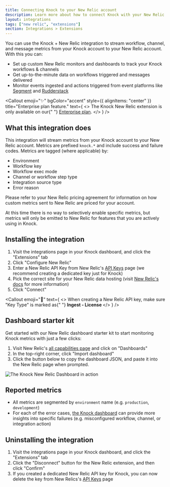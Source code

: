 ```yaml
---
title: Connecting Knock to your New Relic account
description: Learn more about how to connect Knock with your New Relic account.
layout: integrations
tags: ["new relic", "extensions"]
section: Integrations > Extensions
---
```


You can use the Knock + New Relic integration to stream workflow, channel, and message metrics from your Knock account to your New Relic account. With this you can:

- Set up custom New Relic monitors and dashboards to track your Knock workflows & channels
- Get up-to-the-minute data on workflows triggered and messages delivered
- Monitor events ingested and actions triggered from event platforms like [Segment](/integrations/sources/segment) and [Rudderstack](/integrations/sources/rudderstack)

<Callout
  emoji="✨"
  bgColor="accent"
  style={{ alignItems: "center" }}
  title="Enterprise plan feature."
  text={
    <>
      The Knock New Relic extension is only available on our{" "}
      <a href="https://knock.app/pricing">Enterprise plan</a>.
    </>
  }
/>

## What this integration does

This integration will stream metrics from your Knock account to your New Relic account. Metrics are prefixed `knock.*` and include success and failure codes. Metrics are tagged (where applicable) by:

- Environment
- Workflow key
- Workflow exec mode
- Channel or workflow step type
- Integration source type
- Error reason

Please refer to your New Relic pricing agreement for information on how custom metrics sent to New Relic are priced for your account.

At this time there is no way to selectively enable specific metrics, but metrics will only be emitted to New Relic for features that you are actively using in Knock.

## Installing the integration

1. Visit the integrations page in your Knock dashboard, and click the "Extensions" tab
2. Click "Configure New Relic"
3. Enter a New Relic API Key from New Relic's [API Keys](https://one.newrelic.com/launcher/api-keys-ui.api-keys-launcher) page (we recommend creating a dedicated key just for Knock)
4. Pick the correct site for your New Relic data hosting (visit [New Relic's docs](https://docs.newrelic.com/docs/accounts/accounts-billing/account-setup/choose-your-data-center/) for more information)
5. Click "Connect"

<Callout
  emoji="🔦"
  text={
    <>
      When creating a New Relic API key, make sure "Key Type" is marked as{" "}
      <strong> Ingest - License </strong>
    </>
  }
/>

## Dashboard starter kit

Get started with our New Relic dashboard starter kit to start monitoring Knock metrics with just a few clicks:

1. Visit New Relic's [all capabilities page](https://one.newrelic.com/all-capabilities) and click on "Dashboards"
2. In the top-right corner, click "Import dashboard"
3. Click the button below to copy the dashboard JSON, and paste it into the New Relic page when prompted.

<CopyableText
  label="Copy Dashboard Starter Kit JSON"
  content={JSON.stringify(newRelicDashboardJson)}
/>

<Image
  src="/images/integrations/extensions/new_relic_dashboard.png"
  width={1714}
  height={966}
  className="rounded-md mx-auto border border-gray-200"
  alt="The Knock New Relic Dashboard in action"
/>

## Reported metrics

<Attributes>
  <Attribute
    name="knock.message_delivered.total"
    type="count"
    description="How many messages have been delivered, segmented by `channel` and `workflow` key."
  />
  <Attribute
    name="knock.message_delivered_retryable_error.total"
    type="count"
    description="How many deliveries ended in a retryable failure, segmented by `channel` and `workflow` key."
  />
  <Attribute
    name="knock.message_delivered_error.total"
    type="count"
    description="How many deliveries ended in failure (not retryable), segmented by `channel` and `workflow` key."
  />
  <Attribute
    name="knock.workflow_recipient_run.total"
    type="count"
    description="How many workflow recipient runs have been started, segmented by `workflow` key and `exec_mode`."
  />
  <Attribute
    name="knock.workflow_recipient_run_error.total"
    type="count"
    description="How many errors were experienced during a workflow recipient run, segmented by `workflow` key, `exec_mode`, `step_type`, and the error `reason`. A workflow recipient run can report more than one error."
  />
  <Attribute
    name="knock.integration_event_received.total"
    type="count"
    description="Hhe raw number of events received by Knock from an [integration source](https://docs.knock.app/integrations/sources/overview), segmented by `source_type`."
  />
  <Attribute
    name="knock.integration_action_run.total"
    type="count"
    description="How many actions were triggered by received events, segmented by `source_type` and `action`."
  />
  <Attribute
    name="knock.integration_action_run_error.total"
    type="count"
    description="How many actions failed to run, segmented by `source_type` and `action`."
  />
</Attributes>

- All metrics are segmented by `environment` name (e.g. `production`, `development`)
- For each of the error cases, [the Knock dashboard](https://dashboard.knock.app) can provide more insights into specific failures (e.g. misconfigured workflow, channel, or integration action)

## Uninstalling the integration

1. Visit the integrations page in your Knock dashboard, and click the "Extensions" tab
2. Click the "Disconnect" button for the New Relic extension, and then click "Confirm"
3. If you created a dedicated New Relic API key for Knock, you can now delete the key from New Relics's [API Keys](https://one.newrelic.com/launcher/api-keys-ui.api-keys-launcher) page
